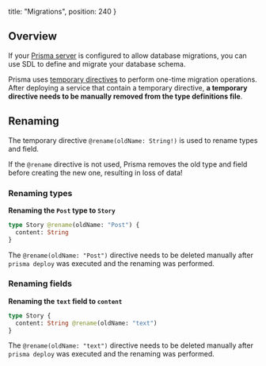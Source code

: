 
  title: "Migrations",
  position: 240
}

## Overview

If your [Prisma server](/prisma-sever/) is configured to allow database migrations, you can use SDL to define and migrate your database schema.

Prisma uses [temporary directives](knul#temporary-directives) to perform one-time migration operations. After deploying a service that contain a temporary directive, **a temporary directive needs to be manually removed from the type definitions file**.

## Renaming

The temporary directive `@rename(oldName: String!)` is used to rename types and field.

<Warning>

If the `@rename` directive is not used, Prisma removes the old type and field before creating the new one, resulting in loss of data!

</Warning>

### Renaming types

**Renaming the `Post` type to `Story`**

```graphql
type Story @rename(oldName: "Post") {
  content: String
}
```

The `@rename(oldName: "Post")` directive needs to be deleted manually after `prisma deploy` was executed and the renaming was performed.

### Renaming fields

**Renaming the `text` field to `content`**

```graphql
type Story {
  content: String @rename(oldName: "text")
}
```

The `@rename(oldName: "text")` directive needs to be deleted manually after `prisma deploy` was executed and the renaming was performed.
